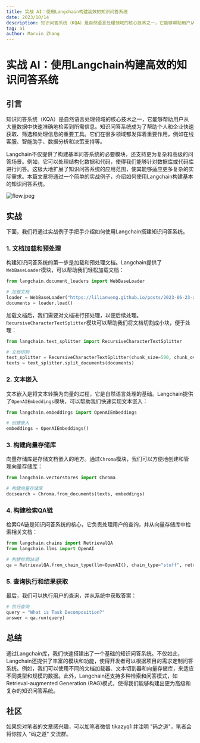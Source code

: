 ```yaml
---
title: 实战 AI：使用Langchain构建高效的知识问答系统
date: 2023/10/14
description: 知识问答系统（KQA）是自然语言处理领域的核心技术之一，它能够帮助用户从大量数据中快速准确地检索到所需信息。知识问答系统成为了帮助个人和企业快速获取、筛选和处理信息的重要工具。它们在很多领域都发挥着重要作用，例如在线客服、智能助手、数...
tag: ai
author: Marvin Zhang
---
```


# 实战 AI：使用Langchain构建高效的知识问答系统

## 引言

知识问答系统（KQA）是自然语言处理领域的核心技术之一，它能够帮助用户从大量数据中快速准确地检索到所需信息。知识问答系统成为了帮助个人和企业快速获取、筛选和处理信息的重要工具。它们在很多领域都发挥着重要作用，例如在线客服、智能助手、数据分析和决策支持等。

Langchain不仅提供了构建基本问答系统的必要模块，还支持更为复杂和高级的问答场景。例如，它可以处理结构化数据和代码，使得我们能够针对数据库或代码库进行问答。这极大地扩展了知识问答系统的应用范围，使其能够适应更多复杂的实际需求。本篇文章将通过一个简单的实战例子，介绍如何使用Langchain构建基本的知识问答系统。

![flow.jpeg](https://python.langchain.com/assets/images/qa_flow-9fbd91de9282eb806bda1c6db501ecec.jpeg)

## 实战

下面，我们将通过实战例子手把手介绍如何使用Langchain搭建知识问答系统。

### 1. 文档加载和预处理
构建知识问答系统的第一步是加载和预处理文档。Langchain提供了`WebBaseLoader`模块，可以帮助我们轻松加载文档：
```python
from langchain.document_loaders import WebBaseLoader

# 加载文档
loader = WebBaseLoader("https://lilianweng.github.io/posts/2023-06-23-agent/")
documents = loader.load()
```
加载文档后，我们需要对文档进行预处理，以便后续处理。`RecursiveCharacterTextSplitter`模块可以帮助我们将文档切割成小块，便于处理：
```python
from langchain.text_splitter import RecursiveCharacterTextSplitter

# 文档切割
text_splitter = RecursiveCharacterTextSplitter(chunk_size=500, chunk_overlap=0)
texts = text_splitter.split_documents(documents)
```

### 2. 文本嵌入
文本嵌入是将文本转换为向量的过程，它是自然语言处理的基础。Langchain提供了`OpenAIEmbeddings`模块，可以帮助我们快速实现文本嵌入：
```python
from langchain.embeddings import OpenAIEmbeddings

# 创建嵌入
embeddings = OpenAIEmbeddings()
```

### 3. 构建向量存储库
向量存储库是存储文档嵌入的地方。通过`Chroma`模块，我们可以方便地创建和管理向量存储库：
```python
from langchain.vectorstores import Chroma

# 构建向量存储库
docsearch = Chroma.from_documents(texts, embeddings)
```

### 4. 构建检索QA链
检索QA链是知识问答系统的核心，它负责处理用户的查询，并从向量存储库中检索相关文档：
```python
from langchain.chains import RetrievalQA
from langchain.llms import OpenAI

# 构建检索QA链
qa = RetrievalQA.from_chain_type(llm=OpenAI(), chain_type="stuff", retriever=docsearch.as_retriever())
```

### 5. 查询执行和结果获取
最后，我们可以执行用户的查询，并从系统中获取答案：
```python
# 执行查询
query = "What is Task Decomposition?"
answer = qa.run(query)
```

## 总结

通过Langchain库，我们快速搭建出了一个基础的知识问答系统。不仅如此，Langchain还提供了丰富的模块和功能，使得开发者可以根据项目的需求定制问答系统。例如，我们可以使用不同的文档加载器、文本切割器和向量存储库，来适应不同类型和规模的数据。此外，Langchain还支持多种检索和问答模式，如Retrieval-augmented Generation (RAG)模式，使得我们能够构建出更为高级和复杂的知识问答系统。

## 社区

如果您对笔者的文章感兴趣，可以加笔者微信 tikazyq1 并注明 "码之道"，笔者会将你拉入 "码之道" 交流群。